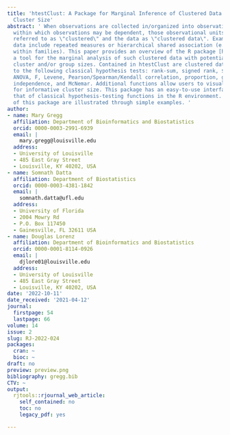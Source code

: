 ```yaml
---
title: 'htestClust: A Package for Marginal Inference of Clustered Data Under Informative
  Cluster Size'
abstract: ' When observations are collected in/organized into observational units,
  within which observations may be dependent, those observational units are often
  referred to as \"clustered\" and the data as \"clustered data\". Examples of clustered
  data include repeated measures or hierarchical shared association (e.g., individuals
  within families). This paper provides an overview of the R package [htestClust](https://CRAN.R-project.org/package=htestClust),
  a tool for the marginal analysis of such clustered data with potentially informative
  cluster and/or group sizes. Contained in htestClust are clustered data analogues
  to the following classical hypothesis tests: rank-sum, signed rank, $t$-, one-way
  ANOVA, F, Levene, Pearson/Spearman/Kendall correlation, proportion, goodness-of-fit,
  independence, and McNemar. Additional functions allow users to visualize and test
  for informative cluster size. This package has an easy-to-use interface mimicking
  that of classical hypothesis-testing functions in the R environment. Various features
  of this package are illustrated through simple examples. '
author:
- name: Mary Gregg
  affiliation: Department of Bioinformatics and Biostatistics
  orcid: 0000-0003-2991-6939
  email: |
    mary.gregg@louisville.edu
  address:
  - University of Louisville
  - 485 East Gray Street
  - Louisville, KY 40202, USA
- name: Somnath Datta
  affiliation: Department of Biostatistics
  orcid: 0000-0003-4381-1842
  email: |
    somnath.datta@ufl.edu
  address:
  - University of Florida
  - 2004 Mowry Rd
  - P.O. Box 117450
  - Gainesville, FL 32611 USA
- name: Douglas Lorenz
  affiliation: Department of Bioinformatics and Biostatistics
  orcid: 0000-0001-8114-0926
  email: |
    djlore01@louisville.edu
  address:
  - University of Louisville
  - 485 East Gray Street
  - Louisville, KY 40202, USA
date: '2022-10-11'
date_received: '2021-04-12'
journal:
  firstpage: 54
  lastpage: 66
volume: 14
issue: 2
slug: RJ-2022-024
packages:
  cran: ~
  bioc: ~
draft: no
preview: preview.png
bibliography: gregg.bib
CTV: ~
output:
  rjtools::rjournal_web_article:
    self_contained: no
    toc: no
    legacy_pdf: yes

---
```

